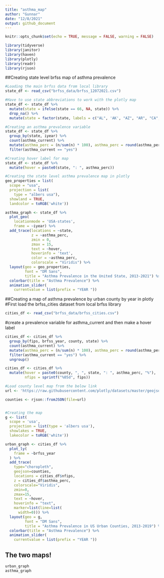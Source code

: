 ```yaml
---
title: "asthma_map"
author: "Gunnar"
date: "12/8/2021"
output: github_document
---
```


```r
knitr::opts_chunk$set(echo = TRUE, message = FALSE, warning = FALSE)
```

```r
library(tidyverse)
library(janitor)
library(haven)
library(plotly)
library(readr)
library(rjson)
```
##Creating state level brfss map of asthma prevalence
```r
#Loading the main brfss data from local library
state_df <- read_csv("brfss_data/brfss_12072021.csv")
```

```r
#Have to use state abbreviations to work with the plotly map
state_df <- state_df %>%
  mutate(state = ifelse(state == 66, NA, state)) %>%
  drop_na() %>%
  mutate(state = factor(state, labels = c("AL", 'AK', "AZ", "AR", "CA", "CO", "CT", "DE", "DC", "FL", "GA", "HI", "ID", "IL", "IN", "IA", "KS", "KY", "LA", "ME", "MD", "MA", "MI", "MN", "MS", "MO", "MT", "NE", "NV", "NH", "NJ", "NM", "NY", "NC", "ND", "OH", "OK", "OR", "PA", 'PR', "RI", "SC", 'SD', 'TN', 'TX', 'UT', 'VT', 'VA', 'VI', 'WA', 'WV', 'WI', 'WY')))

#Creating an asthma prevalence variable
state_df <- state_df %>%
  group_by(state, iyear) %>%
  count(asthma_current) %>%
  mutate(asthma_perc = (n/sum(n) * 100), asthma_perc = round(asthma_perc, 2)) %>%
  filter(asthma_current == "yes")

#Creating hover label for map
state_df <- state_df %>%
  mutate(hover = paste0(state, ": ", asthma_perc))
```

```r
#Creating the state level asthma prevalence map in plotly
geo_properties = list(
  scope = "usa",
  projection = list(
    type = "albers usa"),
  showland = TRUE,
  landcolor = toRGB('white'))

asthma_graph <- state_df %>%
  plot_geo(
    locationmode = 'USA-states',
    frame = ~iyear) %>%
  add_trace(locations = ~state,
            z = ~asthma_perc,
            zmin = 0,
            zmax = 15,
            text = ~hover,
            hoverinfo = 'text',
            color = ~asthma_perc,
            colorscale = "Viridis") %>%
  layout(geo = geo_properties,
         font = "DM Sans",
         title = "Asthma Prevalence in the United State, 2013-2021") %>%
  colorbar(title = "Asthma Prevalence") %>%
  animation_slider(
    currentvalue = list(prefix = "YEAR "))
```

##Creating a map of asthma prevalence by urban county by year in plotly
#First load the brfss_cities dataset from local brfss library
```r
cities_df <- read_csv("brfss_data/brfss_cities.csv")
```
#create a prevalence variable for asthma_current and then make a hover label
```r
cities_df <- cities_df %>%
  group_by(fips, brfss_year, county, state) %>%
  count(asthma_current) %>%
  mutate(asthma_perc = (n/sum(n) * 100), asthma_perc = round(asthma_perc, 2)) %>%
  filter(asthma_current == "yes") %>%
  ungroup()

cities_df <- cities_df %>%
  mutate(hover = paste0(county, ", ", state, ": ", asthma_perc, "%"),
         nfips = sprintf("%05d", fips))
```

```r
#Load county level map from the below link
url <- 'https://raw.githubusercontent.com/plotly/datasets/master/geojson-counties-fips.json'

counties <- rjson::fromJSON(file=url)


#Creating the map
g <- list(
  scope = 'usa',
  projection = list(type = 'albers usa'),
  showlakes = TRUE,
  lakecolor = toRGB('white'))

urban_graph <- cities_df %>% 
  plot_ly(
    frame = ~brfss_year
  ) %>% 
  add_trace(
    type="choropleth",
    geojson=counties,
    locations = cities_df$nfips,
    z = cities_df$asthma_perc,
    colorscale="Viridis",
    zmin=0,
    zmax=15,
    text = ~hover,
    hoverinfo = "text",
    marker=list(line=list(
      width=0))) %>%
  layout(geo = g,
         font = "DM Sans",
         title = "Asthma Prevalence in US Urban Counties, 2013-2019") %>%
  colorbar(title = "Asthma Prevalence") %>%
  animation_slider(
    currentvalue = list(prefix = "YEAR "))
```


## The two maps!
```r
urban_graph
asthma_graph
```




